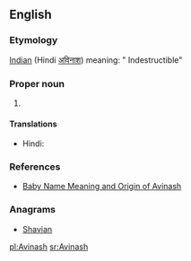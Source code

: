 ==English==

===Etymology===
[[Indian]] (Hindi [[अविनाश]]) meaning: " Indestructible"

===Proper noun===
{{en-proper noun}}

# {{given name|male|from=Hindi}}

====Translations====
{{trans-top|male given name}}
* Hindi: {{t|hi|अविनाश}}
{{trans-mid}}
{{trans-bottom}}

===References===
* [http://www.mybaby-name.com/baby-name-full-detail/avinash/19203/1 Baby Name Meaning and Origin of Avinash]

===Anagrams===
* [[Shavian#English|Shavian]]

[[pl:Avinash]]
[[sr:Avinash]]